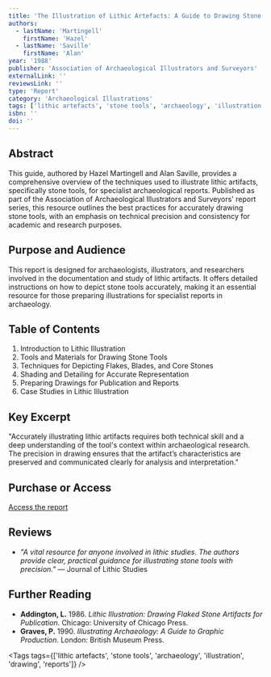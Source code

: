 ```yaml
---
title: 'The Illustration of Lithic Artefacts: A Guide to Drawing Stone Tools for Specialist Reports'
authors:
  - lastName: 'Martingell'
    firstName: 'Hazel'
  - lastName: 'Saville'
    firstName: 'Alan'
year: '1988'
publisher: 'Association of Archaeological Illustrators and Surveyors'
externalLink: ''
reviewsLink: ''
type: 'Report'
category: 'Archaeological Illustrations'
tags: ['lithic artefacts', 'stone tools', 'archaeology', 'illustration', 'drawing', 'reports']
isbn: ''
doi: ''
---
```


## Abstract

This guide, authored by Hazel Martingell and Alan Saville, provides a comprehensive overview of the techniques used to illustrate lithic artifacts, specifically stone tools, for specialist archaeological reports. Published as part of the Association of Archaeological Illustrators and Surveyors' report series, this resource outlines the best practices for accurately drawing stone tools, with an emphasis on technical precision and consistency for academic and research purposes.

## Purpose and Audience

This report is designed for archaeologists, illustrators, and researchers involved in the documentation and study of lithic artifacts. It offers detailed instructions on how to depict stone tools accurately, making it an essential resource for those preparing illustrations for specialist reports in archaeology.

## Table of Contents

1. Introduction to Lithic Illustration
2. Tools and Materials for Drawing Stone Tools
3. Techniques for Depicting Flakes, Blades, and Core Stones
4. Shading and Detailing for Accurate Representation
5. Preparing Drawings for Publication and Reports
6. Case Studies in Lithic Illustration

## Key Excerpt

"Accurately illustrating lithic artifacts requires both technical skill and a deep understanding of the tool's context within archaeological research. The precision in drawing ensures that the artifact’s characteristics are preserved and communicated clearly for analysis and interpretation."

## Purchase or Access

[Access the report](https://www.archaeologicalillustrators.org/publications)

## Reviews

- _"A vital resource for anyone involved in lithic studies. The authors provide clear, practical guidance for illustrating stone tools with precision."_ — Journal of Lithic Studies

## Further Reading

- **Addington, L.** 1986. _Lithic Illustration: Drawing Flaked Stone Artifacts for Publication_. Chicago: University of Chicago Press.
- **Graves, P.** 1990. _Illustrating Archaeology: A Guide to Graphic Production_. London: British Museum Press.

<Tags
  tags={['lithic artefacts', 'stone tools', 'archaeology', 'illustration', 'drawing', 'reports']}
/>
